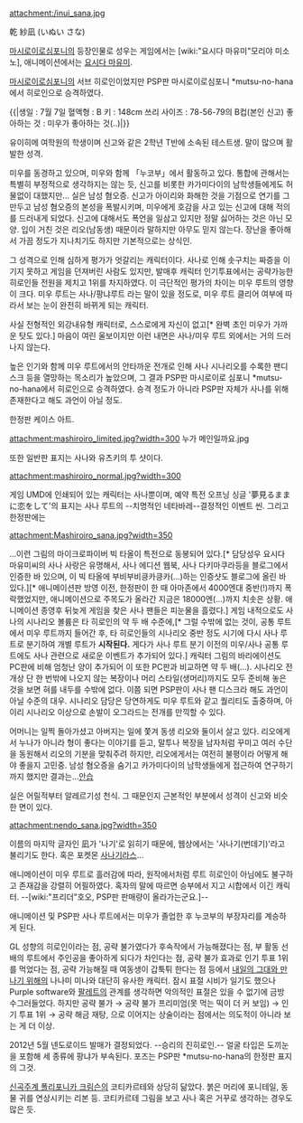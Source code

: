 attachment:/inui_sana.jpg
 
乾 紗凪 (いぬい さな)

[[마시로이로심포니]]의 등장인물로 성우는 게임에서는 [wiki:"요시다 마유미"모리야 미소노], 애니메이션에서는 [[요시다 마유미]].

[[마시로이로심포니]]의 서브 히로인이었지만 PSP판 마시로이로심포니 *mutsu-no-hana에서 히로인으로 승격하였다.

{{|생일 : 7월 7일
혈액형 : B
키 : 148cm
쓰리 사이즈 : 78-56-79의 B컵(본인 신고)
좋아하는 것 : 미우가 좋아하는 것(‥)|}}

유이히메 여학원의 학생이며 신고와 같은 2학년 T반에 소속된 테스트생. 말이 많으며 활발한 성격.

미우를 동경하고 있으며, 미우와 함께 「누코부」에서 활동하고 있다. 통합에 관해서는 특별히 부정적으로 생각하지는 않는 듯, 신고를 비롯한 카가미다이의 남학생들에게도 허물없이 대했지만... 실은 남성 혐오증. 신고가 아이리와 화해한 것을 기점으로 연기를 그만두고 남성 혐오증의 본성을 폭발시키며, 미우에게 호감을 사고 있는 신고에 대해 적의를 드러내게 되었다. 신고에 대해서도 폭언을 일삼고 있지만 정말 싫어하는 것은 아닌 모양. 입이 거친 것은 리오(남동생) 때문이라 말하지만 아무도 믿지 않는다. 장난을 좋아해서 가끔 정도가 지나치기도 하지만 기본적으로는 상식인.

그 성격으로 인해 심하게 평가가 엇갈리는 캐릭터이다. 사나로 인해 솟구치는 짜증을 이기지 못하고 게임을 던져버린 사람도 있지만, 발매후 캐릭터 인기투표에서는 공략가능한 히로인들 전원을 제치고 1위를 차지하였다. 이 극단적인 평가의 차이는 미우 루트의 영향이 크다. 미우 루트는 사나/팡냐루트 라는 말이 있을 정도로, 미우 루트 클리어 여부에 따라서 보는 눈이 완전히 바뀌게 되는 캐릭터.

사실 전형적인 외강내유형 캐릭터로, 스스로에게 자신이 없고[* 완벽 초인 미우가 가까운 탓도 있다.] 마음이 여린 울보이지만 이런 내면은 사나/미우 루트 외에서는 거의 드러나지 않는다.

높은 인기와 함께 미우 루트에서의 안타까운 전개로 인해 사나 시나리오를 수록한 팬디스크 등을 열망하는 목소리가 높았으며, 그 결과 PSP판 마시로이로 심포니 *mutsu-no-hana에서 히로인으로 승격하였다. 승격 정도가 아니라 PSP판 자체가 사나를 위해 존재한다고 해도 과언이 아닐 정도. 

한정판 케이스 아트.

attachment:mashiroiro_limited.jpg?width=300
누가 메인일까요.jpg

또한 일반판 표지는 사나와 유츠키의 투 샷이다.

attachment:mashiroiro_normal.jpg?width=300

게임 UMD에 인쇄되어 있는 캐릭터는 사나뿐이며, 예약 특전 오프닝 싱글 '夢見るままに恋をして'의 표지는 사나 루트의 --치명적인 네타바레--결정적인 이벤트 씬. 그리고 한정판에는

attachment:Mashiroiro_sana.jpg?width=350

...이런 그림의 마이크로파이버 빅 타올이 특전으로 동봉되어 있다.[* 담당성우 요시다 마유미씨의 사나 사랑은 유명해서, 사나 에디션 웹북, 사나 다키마쿠라등을 블로그에서 인증한 바 있으며, 이 빅 타올에 부비부비킁카킁카(...)하는 인증샷도 블로그에 올린 바 있다.][* 애니메이션판 방영 이전, 한정판이 한 때 아마존에서 4000엔대 중반(!)까지 폭락했었지만, 애니메이션으로 주목도가 올라간 지금은 18000엔(...)까지 치솟은 상황. 애니메이션 종영후 뒤늦게 게임을 찾은 사나 팬들은 피눈물을 흘렸다.] 게임 내적으로도 사나의 시나리오 볼륨은 타 히로인의 약 두 배 수준에,[* 그럴 수밖에 없는 것이, 공통 루트에서 미우 루트까지 들어간 후, 타 히로인들의 시나리오 중반 정도 시기에 다시 사나 루트로 분기하여 개별 루트가 '''시작된다.''' 게다가 사나 루트 분기 이전의 미우/사나 공통 루트에도 사나 관련으로 새로운 이벤트가 추가되어 있다.] 캐릭터 그림의 바리에이션도 PC판에 비해 엄청난 양이 추가되어 이 또한 PC판과 비교하면 약 두 배(...). 시나리오 전개상 단 한 번밖에 나오지 않는 복장이나 머리 스타일(생머리)까지도 모두 준비해 놓은 것을 보면 혀를 내두를 수밖에 없다. 이쯤 되면 PSP판이 사나 팬 디스크라 해도 과언이 아닐 수준의 대우. 시나리오 담당은 당연하게도 미우 루트와 같고 퀄리티도 출중하며, 아이리 시나리오 이상으로 손발이 오그라드는 전개를 만끽할 수 있다.

어머니는 일찍 돌아가셨고 아버지는 일에 쫓겨 동생 리오와 둘이서 살고 있다. 리오에게서 누나가 아니라 형이 좋다는 이야기를 듣고, 말투나 복장을 남자처럼 꾸미고 여러 수단을 동원해서 리오의 기분을 맞춰주려 하지만, 리오에게서는 여전히 불평이라 어떻게 해야 좋을지 고민중. 남성 혐오증을 숨기고 카가미다이의 남학생들에게 접근하여 연구하기까지 했지만 결과는...[[안습]]

실은 어릴적부터 알레르기성 천식. 그 때문인지 근본적인 부분에서 성격이 신고와 비슷한 면이 있다.

attachment:nendo_sana.jpg?width=350

이름의 마지막 글자인 凪가 '나기'로 읽히기 때문에, 웹상에서는 '사나기(번데기)'라고 불리기도 한다. 혹은 포켓몬 [[사나기라스]]...

애니메이션이 미우 루트로 흘러감에 따라, 원작에서처럼 루트 히로인이 아님에도 불구하고 존재감을 강렬히 어필하였다. 혹자의 말에 따르면 승부에서 지고 시합에서 이긴 캐릭터. --[wiki:"프리더"호오, PSP판 판매량이 올라가는군요.]--

애니메이션 및 PSP판 사나 루트에서는 미우가 졸업한 후 누코부의 부장자리를 계승하게 된다.

GL 성향의 히로인이라는 점, 공략 불가였다가 후속작에서 가능해졌다는 점, 부 활동 선배의 루트에서 주인공을 좋아하게 되다가 차인다는 점, 공략 불가 효과로 인기 투표 1위를 먹었다는 점, 공략 가능해질 때 여동생이 갑툭튀 한다는 점 등에서 [[내일의 그대와 만나기 위해]]의 나나미 미나와 대단히 유사한 캐릭터. 잠시 표절 시비가 일기도 했으나 Purple software와 [[팔레트]]의 관계를 생각하면 악의적인 표절은 있을 수 없기에 금방 수그러들었다. 하지만 공략 불가 → 공략 불가 프리미엄(못 먹는 떡이 더 커 보임) → 인기 투표 1위 → 공략 해금 재탕, 으로 이어지는 상술이라는 점에서는 의도적이 아니라 보는 게 더 이상.

2012년 5월 넨도로이드 발매가 결정되었다. --승리의 진히로인.-- 얼굴 타입은 도끼눈을 포함해 세 종류에 팡냐가 부속된다. 포즈는 PSP판 *mutsu-no-hana의 한정판 표지의 그것.

[[신곡주계 폴리포니카 크림슨]]의 코티카르테와 상당히 닮았다. 붉은 머리에 포니테일, 동물 귀를 연상시키는 리본 등. 코티카르테 그림을 보고 사나 혹은 거꾸로 생각하는 경우도 많은 듯.
